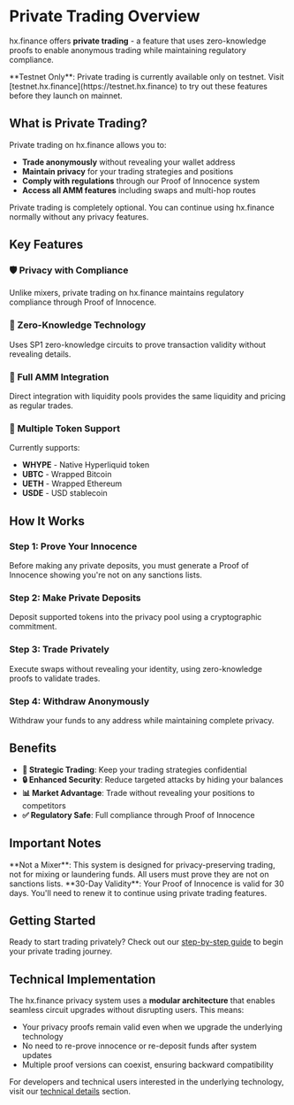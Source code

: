 # Private Trading Overview

hx.finance offers **private trading** - a feature that uses zero-knowledge proofs to enable anonymous trading while maintaining regulatory compliance.

<Callout type="warning">
  **Testnet Only**: Private trading is currently available only on testnet. Visit [testnet.hx.finance](https://testnet.hx.finance) to try out these features before they launch on mainnet.
</Callout>

## What is Private Trading?

Private trading on hx.finance allows you to:
- **Trade anonymously** without revealing your wallet address
- **Maintain privacy** for your trading strategies and positions
- **Comply with regulations** through our Proof of Innocence system
- **Access all AMM features** including swaps and multi-hop routes


<Callout type="info">
  Private trading is completely optional. You can continue using hx.finance normally without any privacy features.
</Callout>

## Key Features

### 🛡️ Privacy with Compliance
Unlike mixers, private trading on hx.finance maintains regulatory compliance through Proof of Innocence.

### 🔐 Zero-Knowledge Technology
Uses SP1 zero-knowledge circuits to prove transaction validity without revealing details.

### 💱 Full AMM Integration
Direct integration with liquidity pools provides the same liquidity and pricing as regular trades.

### 🏦 Multiple Token Support
Currently supports:
- **WHYPE** - Native Hyperliquid token
- **UBTC** - Wrapped Bitcoin
- **UETH** - Wrapped Ethereum
- **USDE** - USD stablecoin

## How It Works

<div className="steps-container">

### Step 1: Prove Your Innocence
Before making any private deposits, you must generate a Proof of Innocence showing you're not on any sanctions lists.

### Step 2: Make Private Deposits
Deposit supported tokens into the privacy pool using a cryptographic commitment.

### Step 3: Trade Privately
Execute swaps without revealing your identity, using zero-knowledge proofs to validate trades.

### Step 4: Withdraw Anonymously
Withdraw your funds to any address while maintaining complete privacy.

</div>

## Benefits

- **🎯 Strategic Trading**: Keep your trading strategies confidential
- **🔒 Enhanced Security**: Reduce targeted attacks by hiding your balances
- **📊 Market Advantage**: Trade without revealing your positions to competitors
- **✅ Regulatory Safe**: Full compliance through Proof of Innocence

## Important Notes

<Callout type="warning">
  **Not a Mixer**: This system is designed for privacy-preserving trading, not for mixing or laundering funds. All users must prove they are not on sanctions lists.
</Callout>

<Callout>
  **30-Day Validity**: Your Proof of Innocence is valid for 30 days. You'll need to renew it to continue using private trading features.
</Callout>

## Getting Started

Ready to start trading privately? Check out our [step-by-step guide](/private-trading/how-to-trade-privately) to begin your private trading journey.

## Technical Implementation

The hx.finance privacy system uses a **modular architecture** that enables seamless circuit upgrades without disrupting users. This means:

- Your privacy proofs remain valid even when we upgrade the underlying technology
- No need to re-prove innocence or re-deposit funds after system updates
- Multiple proof versions can coexist, ensuring backward compatibility

For developers and technical users interested in the underlying technology, visit our [technical details](/private-trading/technical-details) section.